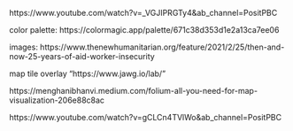https://www.youtube.com/watch?v=_VGJIPRGTy4&ab_channel=PositPBC

color palette: 
https://colormagic.app/palette/671c38d353d1e2a13ca7ee06 

images: 
https://www.thenewhumanitarian.org/feature/2021/2/25/then-and-now-25-years-of-aid-worker-insecurity


map tile overlay "https://www.jawg.io/lab/"

https://menghanibhanvi.medium.com/folium-all-you-need-for-map-visualization-206e88c8ac

https://www.youtube.com/watch?v=gCLCn4TVlWo&ab_channel=PositPBC
